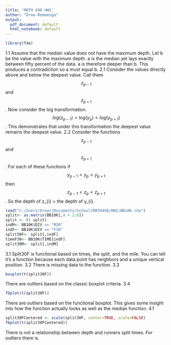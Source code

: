 ---
title: 'MATH 498 HW1'
author: "Drew Remmenga"
output:
  pdf_document: default
  html_notebook: default
---
```{r}
library(fda)
```
1.1
Assume that the median value does not have the maximum depth. Let b be the value with the maximum depth. a is the median yet lays exactly between fifty percent of the data. a is therefore deeper than b. This produces a contradiction so a must equal b. 
2.1
Consider the values directly above and below the deepest value. Call them $$z_{p-1}$$ and $$z_{p+1}$$. Now consider the log transformation. $$log(z_{p-1}) < log(y_{p}) < log(y_{p+1})$$. This demonstrates that under this transformation the deepest value remains the deepest value.
2.2
Consider the functions $$z_{p-1}$$ and $$z_{p+1}$$. For each of these functions if $$y_{p-1} < y_{p} < y_{p+1}$$ then $$z_{p-1} < z_{p} < z_{p+1}$$. So the depth of z_{i} = the depth of y_{i}.
```{r}
load("C:/Users/Drewr/Documents/School/MATH498/HW1/BB10K.rda")
split<- as.matrix(BB10K[,4 + 1:6])
split <- t( split)
indM<- BB10K$DIV == "M30"
indF<- BB10K$DIV == "F30"
split30F<- split[,indF]
timeF30<- BB10K$TIME[indF]
split30M<- split[,indM]
```
3.1
Split30F is functional based on times, the split, and the mile. You can tell it's a function because each data point has neighbors and a unique vertical position.
3.2
There is missing data to the function.
3.3
```{r}
boxplot(t(split30F))
```
There are outliers based on the classic boxplot criteria.
3.4
```{r}
fbplot(t(split30F))
```
There are outliers based on the functional boxplot. This gives some insight into how the function actually looks as well as the median function.
4.1
```{r}
split30FCentered <- scale(split30F, center=TRUE, scale=FALSE)
fbplot(t(split30FCentered))
```
There is not a relationship between depth and runners split times. For outliers there is. 